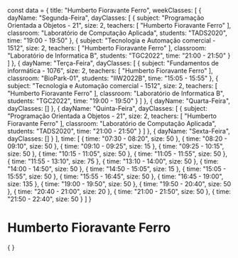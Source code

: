 const data = {
  title: "Humberto Fioravante Ferro",
  weekClasses: [
    {
      dayName: "Segunda-Feira",
      dayClasses: [
        {
          subject: "Programação Orientada a Objetos - 21",
          size: 2,
          teachers: [
            "Humberto Fioravante Ferro"
          ],
          classroom: "Laboratório de Computação Aplicada",
          students: "TADS2020",
          time: "19:00 - 19:50"
        },
        {
          subject: "Tecnologia e Automação comercial - 1512",
          size: 2,
          teachers: [
            "Humberto Fioravante Ferro"
          ],
          classroom: "Laboratório de Informatica B",
          students: "TGC2022",
          time: "21:00 - 21:50"
        }
      ]
    },
    {
      dayName: "Terça-Feira",
      dayClasses: [
        {
          subject: "Fundamentos de informática - 1076",
          size: 2,
          teachers: [
            "Humberto Fioravante Ferro"
          ],
          classroom: "BioPark-01",
          students: "IIW2022B",
          time: "15:05 - 15:55"
        },
        {
          subject: "Tecnologia e Automação comercial - 1512",
          size: 2,
          teachers: [
            "Humberto Fioravante Ferro"
          ],
          classroom: "Laboratório de Informatica B",
          students: "TGC2022",
          time: "19:00 - 19:50"
        }
      ]
    },
    {
      dayName: "Quarta-Feira",
      dayClasses: []
    },
    {
      dayName: "Quinta-Feira",
      dayClasses: [
        {
          subject: "Programação Orientada a Objetos - 21",
          size: 2,
          teachers: [
            "Humberto Fioravante Ferro"
          ],
          classroom: "Laboratório de Computação Aplicada",
          students: "TADS2020",
          time: "21:00 - 21:50"
        }
      ]
    },
    {
      dayName: "Sexta-Feira",
      dayClasses: []
    }
  ],
  time: [
    {
      time: "07:30 - 08:20",
      size: 50
    },
    {
      time: "08:20 - 09:10",
      size: 50
    },
    {
      time: "09:10 - 09:25",
      size: 15
    },
    {
      time: "09:25 - 10:15",
      size: 50
    },
    {
      time: "10:15 - 11:05",
      size: 50
    },
    {
      time: "11:05 - 11:55",
      size: 50
    },
    {
      time: "11:55 - 13:10",
      size: 75
    },
    {
      time: "13:10 - 14:00",
      size: 50
    },
    {
      time: "14:00 - 14:50",
      size: 50
    },
    {
      time: "14:50 - 15:05",
      size: 15
    },
    {
      time: "15:05 - 15:55",
      size: 50
    },
    {
      time: "15:55 - 16:45",
      size: 50
    },
    {
      time: "16:45 - 19:00",
      size: 135
    },
    {
      time: "19:00 - 19:50",
      size: 50
    },
    {
      time: "19:50 - 20:40",
      size: 50
    },
    {
      time: "20:40 - 21:00",
      size: 20
    },
    {
      time: "21:00 - 21:50",
      size: 50
    },
    {
      time: "21:50 - 22:40",
      size: 50
    }
  ]
}

# Humberto Fioravante Ferro

<div>
    {
        <Grid
            title={data.title} 
            weekClasses={data.weekClasses} 
            time={data.time}
        />
    }
</div>